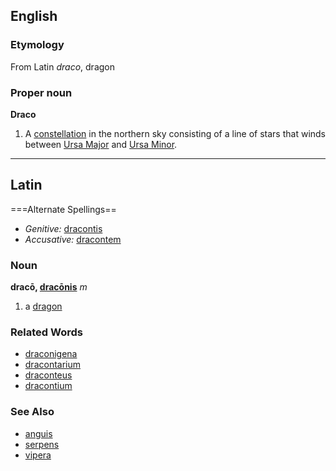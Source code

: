 ==English==
===Etymology===
From Latin ''draco'', dragon

===Proper noun===
'''Draco'''

# A [[constellation]] in the northern sky consisting of a line of stars that winds between [[Ursa Major]] and [[Ursa Minor]].

----
==Latin==
===Alternate Spellings==
*''Genitive:'' [[dracontis]]
*''Accusative:'' [[dracontem]]
===Noun===
'''dracō, [[Wiktionary Appendix:Latin third declension|dracōnis]]''' ''m''

#a [[dragon]]
===Related Words===
*[[draconigena]]
*[[dracontarium]]
*[[draconteus]]
*[[dracontium]]
===See Also===
*[[anguis]]
*[[serpens]]
*[[vipera]]